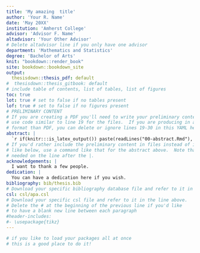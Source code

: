 ```yaml
---
title: 'My amazing  title'
author: 'Your R. Name'
date: 'May 20XX'
institution: 'Amherst College'
advisor: 'Advisor F. Name'
altadvisor: 'Your Other Advisor'
# Delete altadvisor line if you only have one advisor
department: 'Mathematics and Statistics'
degree: 'Bachelor of Arts'
knit: "bookdown::render_book"
site: bookdown::bookdown_site
output: 
  thesisdown::thesis_pdf: default
#  thesisdown::thesis_gitbook: default
# include table of contents, list of tables, list of figures
toc: true
lot: true # set to false if no tables present
lof: true # set to false if no figures present
# PRELIMINARY CONTENT
# If you are creating a PDF you'll need to write your preliminary content here or
# use code similar to line 19 for the files.  If you are producing in a different
# format than PDF, you can delete or ignore lines 19-30 in this YAML header.
abstract: |
  `r if(knitr:::is_latex_output()) paste(readLines("00-abstract.Rmd"), collapse = '\n  ')`
# If you'd rather include the preliminary content in files instead of inline
# like below, use a command like that for the abstract above.  Note that a tab is 
# needed on the line after the |.
acknowledgements: |
  I want to thank a few people.
dedication: |
  You can have a dedication here if you wish. 
bibliography: bib/thesis.bib
# Download your specific bibliography database file and refer to it in the line above.
csl: csl/apa.csl
# Download your specific csl file and refer to it in the line above.
# Delete the # at the beginning of the previous line if you'd like
# to have a blank new line between each paragraph
#header-includes:
#- \usepackage{tikz}
---
```


<!--
Above is the YAML (YAML Ain't Markup Language) header that includes a lot of metadata used to produce the document.  Be careful with spacing in this header!

If you'd prefer to not include a Dedication, for example, simply delete lines 26 and 27 above or add a # before them to comment them out.  If you have other LaTeX packages you would like to include, delete the # before header-includes and list the packages after hyphens on new lines.

If you'd like to include a comment that won't be produced in your resulting file enclose it in a block like this.
-->

<!--
If you receive a duplicate label error after knitting, make sure to delete the index.Rmd file and then knit again.
-->

<!-- You'll need to include the order that you'd like Rmd files to appear in the _bookdown.yml file for
PDF files and also delete the # before rmd_files: there.  
-->


```r
# if you like to load your packages all at once
# this is a good place to do it!
```


<!-- 
If knitting to HTML, the following code is required to number equations in HTML files 
-->
<script type="text/x-mathjax-config">
MathJax.Hub.Config({
  TeX: { equationNumbers: { autoNumber: "AMS" } }
});
</script>

